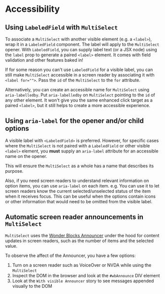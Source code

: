 

<Meta of={MultiSelectAccessibilityStories} />

# Accessibility

## Using `LabeledField` with `MultiSelect`

To associate a `MultiSelect` with another visible element (e.g. a `<label>`),
wrap it in a `LabeledField` component. The label will apply to the `MultiSelect`
opener. With `LabeledField`, you can supply label text (or a JSX node)
using the `label` prop to generate a paired `<label>` element. It comes with
field validation and other features baked in!

If for some reason you can't use `LabeledField` for a visible label, you can still
make `MultiSelect` accessible in a screen reader by associating it with `<label for="">`.
Pass the `id` of the `MultiSelect` to the `for` attribute.

Alternatively, you can create an accessible name for `MultiSelect` using `aria-labelledby`.
Put `aria-labelledby` on `MultiSelect` pointing to the `id` of any other element.
It won't give you the same enhanced click target as a paired `<label>`, but it still
helps to create a more accessible experience.

<Canvas of={MultiSelectAccessibilityStories.UsingAriaAttributes} />

## Using `aria-label` for the opener and/or child options

A visible label with `<LabeledField>` is preferred. However, for specific cases
where the `MultiSelect` is not paired with a `LabeledField` or other visible
`<label>` element, you **must** supply an `aria-label` attribute for an
accessible name on the opener.

This will ensure the `MultiSelect` as a whole has a name that describes its purpose.

Also, if you need screen readers to understand relevant information on
option items, you can use `aria-label` on each item. e.g. You can use it to let
screen readers know the current selected/unselected status of the item when it
receives focus. This can be useful when the options contain icons or other information
that would need to be omitted from the visible label.

<Canvas of={MultiSelectAccessibilityStories.UsingOpenerAriaLabel} />

## Automatic screen reader announcements in `MultiSelect`

`MultiSelect` uses the [Wonder Blocks Announcer](/?path=/docs/packages-announcer--docs)
under the hood for content updates in screen readers, such as the number of items
and the selected value.

To observe the affect of the Announcer, you have a few options:

1. Turn on a screen reader such as VoiceOver or NVDA while using the `MultiSelect`
2. Inspect the DOM in the browser and look at the `#wbAnnounce` DIV element
3. Look at the `With visible Announcer` story to see messages appended
visually to the DOM

<Canvas of={MultiSelectAccessibilityStories.WithVisibleAnnouncer} />